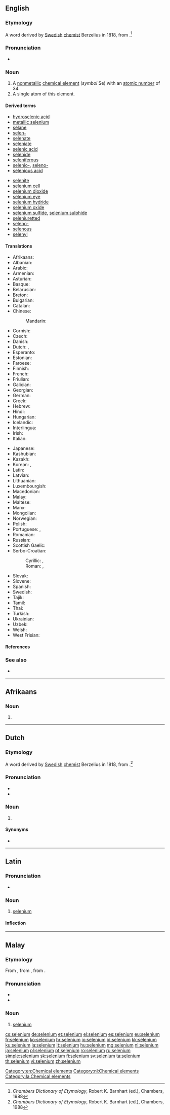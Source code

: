 {{also|sélénium}}
==English==

{{wikipedia}}
{{elements|Se|arsenic|As|bromine|Br}}

===Etymology===
A {{etyl|NL.|en}} word derived by [[Swedish]] [[chemist]] Berzelius in 1818, from {{etyl|grc|en}} {{m|grc|Σελήνη||moon}}.<ref>''Chambers Dictionary of Etymology'', Robert K. Barnhart (ed.), Chambers, 1988</ref>

===Pronunciation===
* {{a|UK|US}} {{IPA|/sɪˈliː.ni.əm/|/səˈliː.ni.əm/|lang=en}}

===Noun===
{{en-noun|-|s}}

# A [[nonmetallic]] [[chemical element]] (''symbol'' Se) with an [[atomic number]] of 34.
# A single atom of this element.

====Derived terms====
{{der-top}}
* [[hydroselenic acid]]
* [[metallic selenium]]
* [[selane]]
* [[selen-]]
* [[selenate]]
* [[seleniate]]
* [[selenic acid]]
* [[selenide]]
* [[seleniferous]]
* [[selenio-]], [[seleno-]]
* [[selenious acid]]
{{der-mid}}
* [[selenite]]
* [[selenium cell]]
* [[selenium dioxide]]
* [[selenium eye]]
* [[selenium hydride]]
* [[selenium oxide]]
* [[selenium sulfide]], [[selenium sulphide]]
* [[seleniuretted]]
* [[seleno-]]
* [[selenous]]
* [[selenyl]]
{{der-bottom}}

====Translations====
{{trans-top|chemical element}}
* Afrikaans: {{t|af|seleen}}
* Albanian: {{t|sq|selen}}
* Arabic: {{t|ar|سِلِينْيُوم|tr=silinyum|m}}
* Armenian: {{t|hy|սելեն}}
* Asturian: {{t|ast|seleniu|m}}
* Basque: {{t|eu|selenioa}}
* Belarusian: {{t|be|селе́н|m}}
* Breton: {{t|br|seleniom}}
* Bulgarian: {{t+|bg|селе́н|m}}
* Catalan: {{t|ca|seleni|m}}
* Chinese:
*: Mandarin: {{t+|cmn|硒|tr=xī}}
* Cornish: {{t|kw|selenyum}}
* Czech: {{t+|cs|selen|m}}
* Danish: {{t|da|selen|n}}
* Dutch: {{t+|nl|seleen|n}}, {{t+|nl|selenium|n}}
* Esperanto: {{t+|eo|seleno}}
* Estonian: {{t|et|seleen}}
* Faroese: {{t|fo|selen|n}}
* Finnish: {{t+|fi|seleeni}}
* French: {{t+|fr|sélénium|m}}
* Friulian: {{t|fur|seleni}}
* Galician: {{t+|gl|selenio|m}}
* Georgian: {{t|ka|სელენი}}
* German: {{t+|de|Selen|n}}
* Greek: {{t+|el|σελήνιο|n}}
* Hebrew: {{t+|he|סלניום|tr=selenyum}}
* Hindi: {{t|hi|मेचाग्नि|tr=mechaagni|sc=Deva}}
* Hungarian: {{t+|hu|szelén}}
* Icelandic: {{t+|is|selen|n}}
* Interlingua: {{t|ia|selenium}}
* Irish: {{t+|ga|seiléiniam}}
* Italian: {{t+|it|selenio|m}}
{{trans-mid}}
* Japanese: {{t+|ja|セレン|tr=seren}}
* Kashubian: {{t|csb|selén}}
* Kazakh: {{t+|kk|селен|sc=Cyrl}}
* Korean: {{t+|ko|셀렌|tr=sellen}}, {{t|ko|셀레늄|tr=sellenyum}}
* Latin: {{t+|la|selenium}}
* Latvian: {{t|lv|selēns}}
* Lithuanian: {{t+|lt|selenas}}
* Luxembourgish: {{t|lb|Selen}}
* Macedonian: {{t|mk|селе́н|m}}
* Malay: {{t|ms|selenium}}
* Maltese: {{t|mt|selenju}}
* Manx: {{t|gv|shellainium}}
* Mongolian: {{t|mn|селен|sc=Cyrl}}
* Norwegian: {{t+|no|selen}}
* Polish: {{t+|pl|selen|m}}
* Portuguese: {{t+|pt|selénio|m}} {{qualifier|Portugal}}, {{t+|pt|selênio|m}} {{qualifier|Brazil}}
* Romanian: {{t+|ro|seleniu|n}}
* Russian: {{t+|ru|селе́н|m}}
* Scottish Gaelic: {{t|gd|seilèiniam}}
* Serbo-Croatian:
*: Cyrillic: {{t|sh|селен|m}}, {{t|sh|селениј|m}}
*: Roman: {{t+|sh|selen|m}}, {{t+|sh|selenij|m}}
* Slovak: {{t|sk|selén|m}}
* Slovene: {{t+|sl|selen|m}}
* Spanish: {{t+|es|selenio|m}}
* Swedish: {{t+|sv|selen|n}}
* Tajik: {{t|tg|селен}}
* Tamil: {{t|ta|செங்கந்தகம்}}
* Thai: {{t|th|ซีลีเนียม|tr=sīlīniam}}
* Turkish: {{t+|tr|selenyum}}
* Ukrainian: {{t|uk|селе́н|m}}
* Uzbek: {{t|uz|selen}}
* Welsh: {{t+|cy|seleniwm}}
* West Frisian: {{t|fy|seleen}}
{{trans-bottom}}

====References====
<references/>

===See also===
* {{pedialite}}

[[Category:en:Chemical elements]]

----

==Afrikaans==
{{elements|Se|arseen|As|broom|Br|lang=af}}

===Noun===
{{af-noun|-}}

# {{l|en|selenium}}

----

==Dutch==
{{wikipedia|lang=nl}}

===Etymology===
A {{etyl|NL.|nl}} word derived by [[Swedish]] [[chemist]] Berzelius in 1818, from {{etyl|grc|nl}} {{m|grc|Σελήνη||moon}}.<ref>''Chambers Dictionary of Etymology'', Robert K. Barnhart (ed.), Chambers, 1988</ref>

===Pronunciation===
* {{audio|Nl-selenium.ogg|Audio|lang=nl}}
* {{hyphenation|se|le|ni|um|lang=nl}}

===Noun===
{{nl-noun|n|-|-}}

# {{l|en|selenium}}

====Synonyms====
* {{l|nl|seleen}}

[[Category:nl:Chemical elements]]

----

==Latin==
{{wikipedia|lang=la}}

===Pronunciation===
* {{la-pronunc|selēnium}}

===Noun===
{{la-noun|selēnium|selenii|selēniī|n|second}}

# [[#English|selenium]]

====Inflection====
{{la-decl-2nd-N|selēni}}

[[Category:la:Chemical elements]]

----

==Malay==
{{wikipedia|lang=ms}}
{{elements|Se|arsenik|As|bromin|Br|lang=ms}}

===Etymology===
From {{etyl|en|ms}} {{term|selenium|lang=en}}, from {{etyl|NL.|ms}}, from {{etyl|grc|ms}} {{term|Σελήνη|lang=grc}}.

===Pronunciation===
* {{IPA|[selɛniom]|lang=ms}}
* {{rhymes|iom|jom|om|lang=ms}}

===Noun===
{{head|ms|noun}}

# [[#English|selenium]] {{gloss|chemical element}}

[[cs:selenium]]
[[de:selenium]]
[[et:selenium]]
[[el:selenium]]
[[es:selenium]]
[[eu:selenium]]
[[fr:selenium]]
[[ko:selenium]]
[[hr:selenium]]
[[io:selenium]]
[[id:selenium]]
[[kk:selenium]]
[[ku:selenium]]
[[la:selenium]]
[[lt:selenium]]
[[hu:selenium]]
[[mg:selenium]]
[[nl:selenium]]
[[ja:selenium]]
[[pl:selenium]]
[[pt:selenium]]
[[ro:selenium]]
[[ru:selenium]]
[[simple:selenium]]
[[sk:selenium]]
[[fi:selenium]]
[[sv:selenium]]
[[ta:selenium]]
[[th:selenium]]
[[vi:selenium]]
[[zh:selenium]]